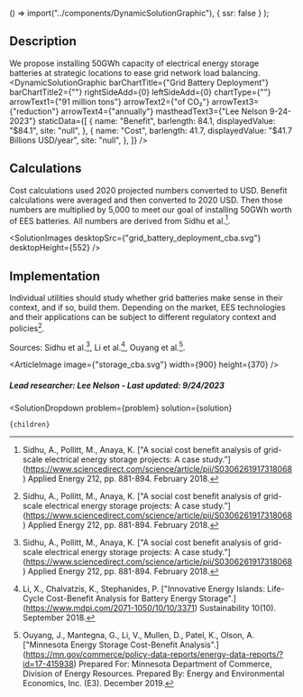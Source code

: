 
  () => import("../components/DynamicSolutionGraphic"),
  { ssr: false }
);




## Description
We propose installing 50GWh capacity of electrical energy storage batteries at strategic locations to ease grid network load balancing.
<DynamicSolutionGraphic
  barChartTitle={"Grid Battery Deployment"}
  barChartTitle2={""}
  rightSideAdd={0}
  leftSideAdd={0}
  chartType={""}
  arrowText1={"91 million tons"}
  arrowText2={"of CO₂"}
  arrowText3={"reduction"}
  arrowText4={"annually"}
  mastheadText3={"Lee Nelson 9-24-2023"}
 staticData={[
    {
     name: "Benefit",
      barlength: 84.1,
      displayedValue: "$84.1",
      site: "null",
    },
    {
      name: "Cost",
      barlength: 41.7,
      displayedValue: "$41.7 Billions USD/year",
      site: "null",
    },
  ]}
/>

## Calculations

Cost calculations used 2020 projected numbers converted to USD. Benefit calculations were averaged and then converted to 2020 USD. Then those numbers are multiplied by 5,000 to meet our goal of installing 50GWh worth of EES batteries. All numbers are derived from Sidhu et al.[^”1”].

<SolutionImages 
  desktopSrc={"grid_battery_deployment_cba.svg"}
  desktopHeight={552}
/>

## Implementation
Individual utilities should study whether grid batteries make sense in their context, and if so, build them. Depending on the market, EES technologies and their applications can be subject to different regulatory context and policies[^”1”].

Sources: Sidhu et al.[^”1”], Li et al.[^”2”], Ouyang et al.[^”3”].

<ArticleImage image={"storage_cba.svg"} width={900} height={370} />

##### Lead researcher: Lee Nelson - Last updated: 9/24/2023

[^”1”]: Sidhu, A., Pollitt, M., Anaya, K. ["A social cost benefit analysis of grid-scale electrical energy storage projects: A case study.”] (https://www.sciencedirect.com/science/article/pii/S0306261917318068) Applied Energy 212, pp. 881-894. February 2018.

[^”2”]: Li, X., Chalvatzis, K., Stephanides, P. ["Innovative Energy Islands: Life-Cycle Cost-Benefit Analysis for Battery Energy Storage".] (https://www.mdpi.com/2071-1050/10/10/3371) Sustainability 10(10). September 2018.

[^”3”]: Ouyang, J., Mantegna, G., Li, V., Mullen, D., Patel, K., Olson, A. ["Minnesota Energy Storage Cost-Benefit Analysis".] (https://mn.gov/commerce/policy-data-reports/energy-data-reports/?id=17-415938) Prepared For: Minnesota Department of Commerce, Division of Energy Resources. Prepared By: Energy and Environmental Economics, Inc. (E3). December 2019.

  <SolutionDropdown 
    problem={problem} 
    solution={solution}
  >
    {children}
  </SolutionDropdown>